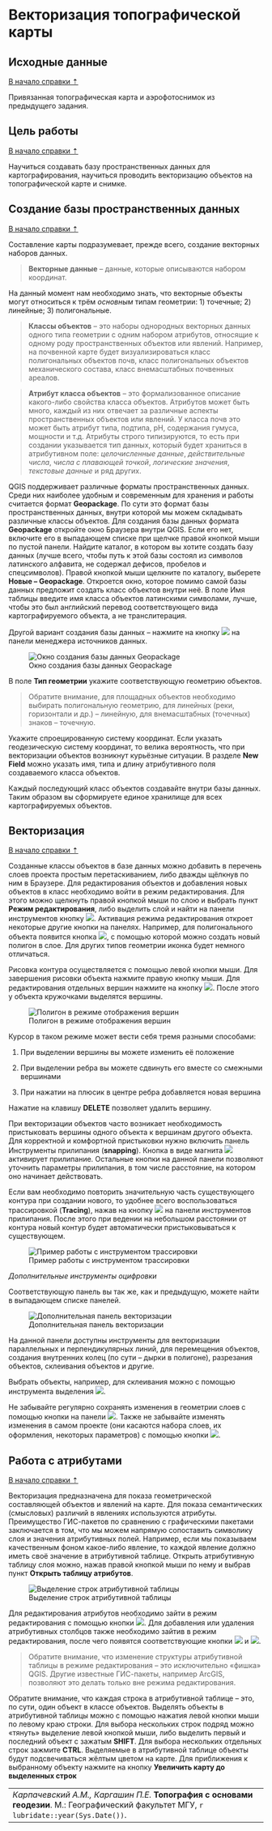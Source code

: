 # Векторизация топографической карты {#digitize}

## Исходные данные {#digitize-initial}
[В начало справки ⇡](#digitize)

Привязанная топографическая карта и аэрофотоснимок из предыдущего задания.

## Цель работы {#digitize-task}
[В начало справки ⇡](#digitize)

Научиться создавать базу пространственных данных для картографирования, научиться проводить векторизацию объектов на топографической карте и снимке.


## Создание базы пространственных данных {#digitize-database}
[В начало справки ⇡](#digitize)

Составление карты подразумевает, прежде всего, создание векторных наборов данных.

> **Векторные данные** – данные, которые описываются набором координат.

На данный момент нам необходимо знать, что векторные объекты могут относиться к трём _основным_ типам геометрии: 1) точечные; 2) линейные; 3) полигональные.

> **Классы объектов** – это наборы однородных векторных данных одного типа геометрии с одним набором атрибутов, относящие к одному роду пространственных объектов или явлений. Например, на почвенной карте будет визуализироваться класс полигональных объектов почв, класс полигональных объектов механического состава, класс внемасштабных почвенных ареалов.

> **Атрибут класса объектов** – это формализованное описание какого-либо свойства класса объектов. Атрибутов может быть много, каждый из них отвечает за различные аспекты пространственных объектов или явлений. У класса почв это может быть атрибут типа, подтипа, pH, содержания гумуса, мощности и т.д. Атрибуты строго типизируются, то есть при создании указывается тип данных, который будет храниться в атрибутивном поле: _целочисленные данные_, _действительные числа_, _числа с плавающей точкой_, _логические значения_, _текстовые данные_ и ряд других.

QGIS поддерживает различные форматы пространственных данных. Среди них наиболее удобным и современным для хранения и работы считается формат **Geopackage**. По сути это формат базы пространственных данных, внутри которой мы можем складывать различные классы объектов. Для создания базы данных формата **Geopackage** откройте окно Браузера внутри QGIS. Если его нет, включите его в выпадающем списке при щелчке правой кнопкой мыши по пустой панели. Найдите каталог, в котором вы хотите создать базу данных (лучше всего, чтобы путь к этой базы состоял из символов латинского алфавита, не содержал дефисов, пробелов и спецсимволов). Правой кнопкой мыши щелкните по каталогу, выберете **Новые – Geopackage**. Откроется окно, которое помимо самой базы данных предложит создать класс объектов внутри неё. В поле Имя таблицы введите имя класса объектов латинскими символами, лучше, чтобы это был английский перевод соответствующего вида картографируемого объекта, а не транслитерация.

Другой вариант создания базы данных – нажмите на кнопку ![](images/vector/New_gpkg_layer.png) на панели менеджера источников данных.


![Окно создания базы данных Geopackage](images/vector/Create_gpkg.png)


В поле **Тип геометрии** укажите соответствующую геометрию объектов.

> Обратите внимание, для площадных объектов необходимо выбирать полигональную геометрию, для линейных (реки, горизонтали и др.) – линейную, для внемасштабных (точечных) знаков – точечную.

Укажите спроецированную систему координат. Если указать геодезическую систему координат, то велика вероятность, что при векторизации объектов возникнут курьёзные ситуации.
В разделе **New Field** можно указать имя, типа и длину атрибутивного поля создаваемого класса объектов.

Каждый последующий класс объектов создавайте внутри базы данных. Таким образом вы сформируете единое хранилище для всех картографируемых объектов.

## Векторизация {#digitize-vectorize}
[В начало справки ⇡](#digitize)

Созданные классы объектов в базе данных можно добавить в перечень слоев проекта простым перетаскиванием, либо дважды щёлкнув по ним в Браузере. Для редактирования объектов и добавления новых объектов в класс необходимо войти в режим редактирования. Для этого можно щелкнуть правой кнопкой мыши по слою и выбрать пункт **Режим редактирования**, либо выделить слой и найти на панели инструментов кнопку ![](images/vector/Edit.png). Активация режима редактирования откроет некоторые другие кнопки на панелях. Например, для полигонального объекта появится кнопка ![](images/vector/New_polygon.png), с помощью которой можно создать новый полигон в слое. Для других типов геометрии иконка будет немного отличаться.


Рисовка контура осуществляется с помощью левой кнопки мыши. Для завершения рисовки объекта нажмите правую кнопку мыши. Для редактирования отдельных вершин нажмите на кнопку ![](images/vector/Vertices.png). После этого у объекта кружочками выделятся вершины.


![Полигон в режиме отображения вершин](images/vector/Polygon.png)


Курсор в таком режиме может вести себя тремя разными способами:

1)	При выделении вершины вы можете изменить её положение

2)	При выделении ребра вы можете сдвинуть его вместе со смежными вершинами

3)	При нажатии на плюсик в центре ребра добавляется новая вершина

Нажатие на клавишу **DELETE** позволяет удалить вершину.

При векторизации объектов часто возникает необходимость пристыковать вершины одного объекта к вершинам другого объекта. Для корректной и комфортной пристыковки нужно включить панель Инструменты прилипания (**snapping**). Кнопка в виде магнита ![](images/Ref04/Snapping.png) активирует прилипание. Остальные кнопки на данной панели позволяют уточнить параметры прилипания, в том числе расстояние, на котором оно начинает действовать.

Если вам необходимо повторить значительную часть существующего контура при создании нового, то удобнее всего воспользоваться трассировкой (**Tracing**), нажав на кнопку ![](images/vector/Tracing.png) на панели инструментов прилипания. После этого при ведении на небольшом расстоянии от контура новый контур будет автоматически пристыковываться к существующем.


![Пример работы с инструментом трассировки](images/vector/Tracing.gif)


_Дополнительные инструменты оцифровки_


Соответствующую панель вы так же, как и предыдущую, можете найти в выпадающем списке панелей.


![Дополнительная панель векторизации](images/vector/Additional_panel.png)


На данной панели доступны инструменты для векторизации параллельных и перпендикулярных линий, для перемещения объектов, создания внутренних колец (по сути – дырки в полигоне), разрезания объектов, склеивания объектов и другие.


Выбрать объекты, например, для склеивания можно с помощью инструмента выделения ![](images/vector/Selection_tool.png).


Не забывайте регулярно сохранять изменения в геометрии слоев с помощью кнопки на панели ![](images/vector/Save_edits.png). Также не забывайте изменять изменения в самом проекте (они касаются набора слоев, их оформления, некоторых параметров) с помощью кнопки ![](images/vector/Save_project.png).


## Работа с атрибутами {#digitize-attributes}
[В начало справки ⇡](#digitize)

Векторизация предназначена для показа геометрической составляющей объектов и явлений на карте. Для показа семантических (смысловых) различий в явлениях используются атрибуты. Преимущество ГИС-пакетов по сравнению с графическими пакетами заключается в том, что мы можем напрямую сопоставить символику слоя и значения атрибутивных полей. Например, если мы показываем качественным фоном какое-либо явление, то каждой явление должно иметь своё значение в атрибутивной таблице. Открыть атрибутивную таблицу слоя можно, нажав правой кнопкой мыши по нему и выбрав пункт **Открыть таблицу атрибутов**.


![Выделение строк атрибутивной таблицы](images/vector/Attribute_table.gif)


Для редактирования атрибутов необходимо зайти в режим редактирования с помощью кнопки ![](images/vector/Edit.png). Для добавления или удаления атрибутивных столбцов также необходимо зайтив в режим редактирования, после чего появятся соответствующие кнопки ![](images/vector/New_field.png) и ![](images/vector/Delete_field.png).

> Обратите внимание, что изменение структуры атрибутивной таблицы в режиме редактирования – это исключительно «фишка» QGIS. Другие известные ГИС-пакеты, например ArcGIS, позволяют это делать только вне режима редактирования.

Обратите внимание, что каждая строка в атрибутивной таблице – это, по сути, один объект в классе объектов. Выделять объекты в атрибутивной таблицы можно с помощью нажатия левой кнопки мыши по левому краю строки. Для выбора нескольких строк подряд можно «тянуть» выделение левой кнопкой мыши, либо выделить первый и последний объект с зажатым **SHIFT**. Для выбора нескольких отдельных строк зажмите **CTRL**. Выделяемые в атрибутивной таблице объекты будут подсвечиваться жёлтым цветом на карте. Для приближения к выбранному объекту нажмите на кнопку **Увеличить карту до выделенных строк**

----
_Карпачевский А.М., Каргашин П.Е._ **Топография с основами геодезии**. М.: Географический факультет МГУ, `r lubridate::year(Sys.Date())`.
----